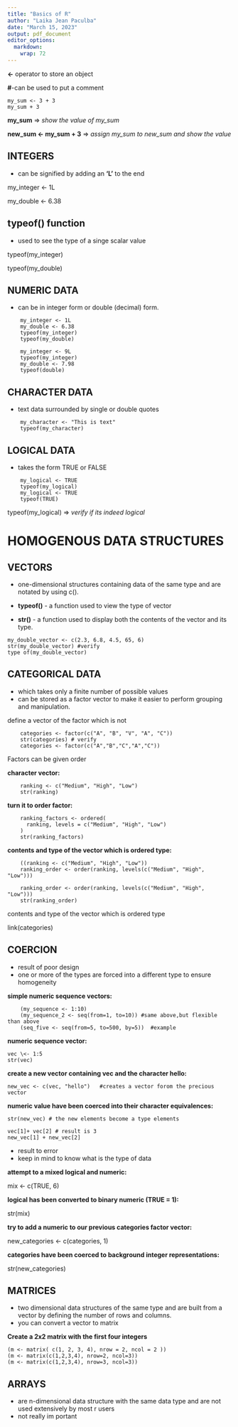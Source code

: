 ---
title: "Basics of R"
author: "Laika Jean Paculba"
date: "March 15, 2023"
output: pdf_document
editor_options: 
  markdown: 
    wrap: 72
---

**\<-** operator to store an object

**\#**-can be used to put a comment

    my_sum <- 3 + 3
    my_sum + 3

**my_sum** =\> *show the value of my_sum*

**new_sum \<- my_sum + 3** =\> *assign my_sum to new_sum and show the
value*

## INTEGERS

-   can be signified by adding an **'L'** to the end

my_integer \<- 1L

my_double \<- 6.38

## typeof() function

-   used to see the type of a singe scalar value

typeof(my_integer)

typeof(my_double)

## NUMERIC DATA

-   can be in integer form or double (decimal) form.

```
    my_integer <- 1L
    my_double <- 6.38
    typeof(my_integer)
    typeof(my_double)
```
```
    my_integer <- 9L
    typeof(my_integer)
    my_double <- 7.98
    typeof(double)
```

## CHARACTER DATA

-   text data surrounded by single or double quotes
```
    my_character <- "This is text"
    typeof(my_character)
```

## LOGICAL DATA

-   takes the form TRUE or FALSE
```
    my_logical <- TRUE
    typeof(my_logical)  
    my_logical <- TRUE
    typeof(TRUE)
```
typeof(my_logical) => *verify if its indeed logical*


# HOMOGENOUS DATA STRUCTURES

## VECTORS

-   one-dimensional structures containing data of the same type and are
    notated by using c().

 + **typeof()** - a function used to view the type of vector

 + **str()** - a function used to display both the contents of the
    vector and its type.
```
my_double_vector <- c(2.3, 6.8, 4.5, 65, 6)  
str(my_double_vector) #verify
type of(my_double_vector)
```

## CATEGORICAL DATA

-   which takes only a finite number of possible values
-   can be stored as a factor vector to make it easier to perform
    grouping and manipulation.

define a vector of the factor which is not
```
    categories <- factor(c("A", "B", "V", "A", "C")) 
    str(categories) # verify
    categories <- factor(c("A","B","C","A","C"))
```
Factors can be given order

**character vector:**
```
    ranking <- c("Medium", "High", "Low") 
    str(ranking)
```

**turn it to order factor:**
```
    ranking_factors <- ordered(  
      ranking, levels = c("Medium", "High", "Low")
    )
    str(ranking_factors)
```

**contents and type of the vector which is ordered type:**
```
    ((ranking <- c("Medium", "High", "Low"))
    ranking_order <- order(ranking, levels(c("Medium", "High", "Low")))

    ranking_order <- order(ranking, levels(c("Medium", "High", "Low")))
    str(ranking_order)
```
contents and type of the vector which is ordered type

link(categories)
 
## COERCION
- result of poor design 
- one or more of the types are forced into a different type to ensure homogeneity

**simple numeric sequence vectors:**
```
    (my_sequence <- 1:10) 
    (my_sequence_2 <- seq(from=1, to=10)) #same above,but flexible than above
    (seq_five <- seq(from=5, to=500, by=5))  #example
```

**numeric sequence vector:**
```
vec \<- 1:5 
str(vec)
```

**create a new vector containing vec and the character hello:** 
```
new_vec <- c(vec, "hello")   #creates a vector forom the precious vector
```

**numeric value have been coerced into their character equivalences:**
```
str(new_vec) # the new elements become a type elements 
```

```
vec[1]+ vec[2] # result is 3
new_vec[1] + new_vec[2] 
```

- result to error 
- keep in mind to know what
is the type of data

**attempt to a mixed logical and numeric:**

mix <- c(TRUE, 6) 

**logical has been converted to binary numeric (TRUE = 1):**

str(mix) 

**try to add a numeric to our previous categories factor vector:**

new_categories <- c(categories, 1) 

**categories have been coerced to background integer representations:**

str(new_categories)

## MATRICES

-   two dimensional data structures of the same type and are built from
    a vector by defining the number of rows and columns.
-   you can convert a vector to matrix

**Create a 2x2 matrix with the first four integers**
```
(m <- matrix( c(1, 2, 3, 4), nrow = 2, ncol = 2 )) 
(m <- matrix(c(1,2,3,4), nrow=2, ncol=3))
(m <- matrix(c(1,2,3,4), nrow=3, ncol=3))
```

## ARRAYS

- are n-dimensional data structure with the same data type and are not
    used extensively by most r users 
- not really im portant
